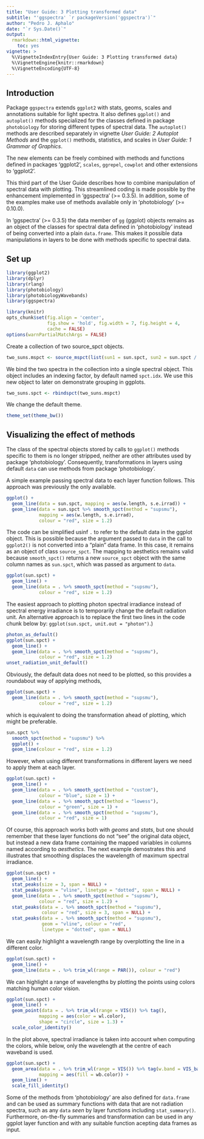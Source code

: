 ```yaml
---
title: "User Guide: 3 Plotting transformed data"
subtitle: "'ggspectra' `r packageVersion('ggspectra')`"
author: "Pedro J. Aphalo"
date: "`r Sys.Date()`"
output: 
  rmarkdown::html_vignette:
    toc: yes
vignette: >
  %\VignetteIndexEntry{User Guide: 3 Plotting transformed data}
  %\VignetteEngine{knitr::rmarkdown}
  %\VignetteEncoding{UTF-8}
---
```


## Introduction

Package `ggspectra` extends `ggplot2` with stats, geoms, scales and annotations suitable for light spectra. It also defines `ggplot()` and  `autoplot()` methods specialized for the classes defined in package `photobiology` for storing different types of spectral data. The `autoplot()` methods are described separately in vignette _User Guide: 2 Autoplot Methods_ and the `ggplot()` methods, statistics, and scales in _User Guide: 1 Grammar of Graphics_.

The new elements can be freely combined with methods and functions defined in packages 'ggplot2', `scales`, `ggrepel`, `cowplot` and other extensions to 'ggplot2'.

This third part of the User Guide describes how to combine manipulation of spectral data with plotting. This streamlined coding is made possible by the enhancement implemented in 'ggspectra' (>= 0.3.5). In addition, some of the examples make use of methods available only in 'photobiology' (>= 0.10.0).

In 'ggspectra' (>= 0.3.5) the data member of `gg` (ggplot) objects remains as an object of the classes for spectral data defined in 'photobiology' instead of being converted into a plain `data.frame`. This makes it possible data manipulations in layers to be done with methods specific to spectral data.

## Set up 

```r
library(ggplot2)
library(dplyr)
library(rlang)
library(photobiology)
library(photobiologyWavebands)
library(ggspectra)
```

```r
library(knitr)
opts_chunk$set(fig.align = 'center', 
               fig.show = 'hold', fig.width = 7, fig.height = 4,
               cache = FALSE)
options(warnPartialMatchArgs = FALSE)
```

Create a collection of two source_spct objects.

```r
two_suns.mspct <- source_mspct(list(sun1 = sun.spct, sun2 = sun.spct / 2))
```

We bind the two spectra in the collection into a single spectral object. This object
includes an indexing factor, by default named `spct.idx`. We use this new object to 
later on demonstrate grouping in ggplots.

```r
two_suns.spct <- rbindspct(two_suns.mspct)
```

We change the default theme.

```r
theme_set(theme_bw())
```

## Visualizing the effect of methods

The class of the spectral objects stored by calls to `ggplot()` methods specific to them is
no longer stripped, neither are other attributes used by package 'photobiology'. Consequently, transformations in layers using default `data` can use methods from package
'photobiology'. 

A simple example passing spectral data to each layer function follows. This approach was previously the only available.

```r
ggplot() + 
  geom_line(data = sun.spct, mapping = aes(w.length, s.e.irrad)) + 
  geom_line(data = sun.spct %>% smooth_spct(method = "supsmu"), 
            mapping = aes(w.length, s.e.irrad), 
            colour = "red", size = 1.2)
```

The code can be simplified usinf `.` to refer to the default data in the ggplot object. This is possible because the argument passed to `data` in the call to `ggplot2()` is not converted into a "plain" data frame. In this case, it remains as an object of class `source_spct`. The mapping to aesthetics remains valid because `smooth_spct()` returns a new `source_spct` object with the same column names as `sun.spct`, which was passed as argument to `data`. 

```r
ggplot(sun.spct) + 
  geom_line() + 
  geom_line(data = . %>% smooth_spct(method = "supsmu"), 
            colour = "red", size = 1.2)
```

The easiest approach to plotting photon spectral irradiance instead of spectral energy irradiance is to temporarily change the default radiation unit. An alternative approach is to replace the first two lines in the code chunk below by: `ggplot(sun.spct, unit.out = "photon")`.)

```r
photon_as_default()
ggplot(sun.spct) + 
  geom_line() + 
  geom_line(data = . %>% smooth_spct(method = "supsmu"), 
            colour = "red", size = 1.2)
unset_radiation_unit_default()
```

Obviously, the default data does not need to be plotted, so this provides a roundabout way of applying methods,

```r
ggplot(sun.spct) + 
  geom_line(data = . %>% smooth_spct(method = "supsmu"), 
            colour = "red", size = 1.2)
```
 
which is equivalent to doing the transformation ahead of plotting, which might be preferable.
 
```r
sun.spct %>% 
  smooth_spct(method = "supsmu") %>%
  ggplot() + 
  geom_line(colour = "red", size = 1.2)
```

However, when using different transformations in different layers we need to apply them at each layer. 
```r
ggplot(sun.spct) + 
  geom_line() + 
  geom_line(data = . %>% smooth_spct(method = "custom"), 
            colour = "blue", size = 1) +
  geom_line(data = . %>% smooth_spct(method = "lowess"), 
            colour = "green", size = 1) +
  geom_line(data = . %>% smooth_spct(method = "supsmu"), 
            colour = "red", size = 1)
```

Of course, this approach works both with _geoms_ and _stats_, but one should remember that these layer functions do not "see" the original data object, but instead a new data frame containing the mapped variables in columns named according to _aesthetics_. The next example demostrates this and illustrates that smoothing displaces the wavelength of maximum spectral irradiance.

```r
ggplot(sun.spct) + 
  geom_line() + 
  stat_peaks(size = 3, span = NULL) +
  stat_peaks(geom = "vline", linetype = "dotted", span = NULL) +
  geom_line(data = . %>% smooth_spct(method = "supsmu"), 
            colour = "red", size = 1.2) +
  stat_peaks(data = . %>% smooth_spct(method = "supsmu"),
             colour = "red", size = 3, span = NULL) +
  stat_peaks(data = . %>% smooth_spct(method = "supsmu"),
             geom = "vline", colour = "red", 
             linetype = "dotted", span = NULL)
```

We can easily highlight a wavelength range by overplotting the line in a different color.

```r
ggplot(sun.spct) + 
  geom_line() + 
  geom_line(data = . %>% trim_wl(range = PAR()), colour = "red")
```

We can highlight a range of wavelengths by plotting the points using colors matching human color vision.

```r
ggplot(sun.spct) + 
  geom_line() + 
  geom_point(data = . %>% trim_wl(range = VIS()) %>% tag(),
            mapping = aes(color = wl.color),
            shape = "circle", size = 1.3) +
  scale_color_identity()
```
In the plot above, spectral irradiance is taken into account when computing the colors, while below, only the wavelength at the centre of each waveband is used.

```r
ggplot(sun.spct) + 
  geom_area(data = . %>% trim_wl(range = VIS()) %>% tag(w.band = VIS_bands()),
            mapping = aes(fill = wb.color)) +
  geom_line() + 
  scale_fill_identity()
```

Some of the methods from 'photobiology' are also defined for `data.frame` and can be used as summary functions with data that are not radiation spectra, such as any `data` _seen_ by layer functions including `stat_summary()`. Furthermore, on-the-fly summaries and transformation can be used in any ggplot layer function and with any suitable function acepting data frames as input.

